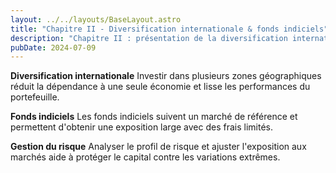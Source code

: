 ```yaml
---
layout: ../../layouts/BaseLayout.astro
title: "Chapitre II - Diversification internationale & fonds indiciels"
description: "Chapitre II : présentation de la diversification internationale, des fonds indiciels et de la gestion du risque."
pubDate: 2024-07-09
---
```


**Diversification internationale**
Investir dans plusieurs zones géographiques réduit la dépendance à une seule économie et lisse les performances du portefeuille.

**Fonds indiciels**
Les fonds indiciels suivent un marché de référence et permettent d'obtenir une exposition large avec des frais limités.

**Gestion du risque**
Analyser le profil de risque et ajuster l'exposition aux marchés aide à protéger le capital contre les variations extrêmes.
